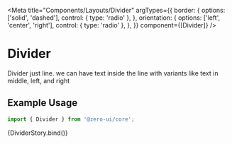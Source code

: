 
<Meta
  title="Components/Layouts/Divider"
  argTypes={{
    border: {
      options: ['solid', 'dashed'],
      control: { type: 'radio' },
    },
    orientation: {
      options: ['left', 'center', 'right'],
      control: { type: 'radio' },
    },
  }}
  component={[Divider]}
/>


# Divider

Divider just line. we can have text inside the line with variants like text in middle, left, and right

## Example Usage

```jsx
import { Divider } from '@zero-ui/core';
```

<Canvas columns={2} withSource="close">
  <Story
    name="Divider"
    args={{
      border: 'solid',
      children: 'Sample Text',
      orientation: 'center',
    }}
  >
    {DividerStory.bind()}
  </Story>
</Canvas>

<ArgsTable story="Divider" />
